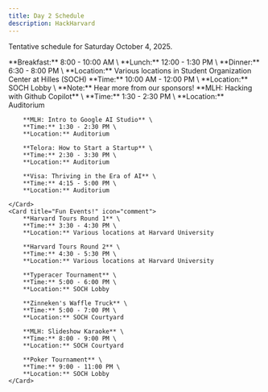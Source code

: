 ```yaml
---
title: Day 2 Schedule
description: HackHarvard
---
```



Tentative schedule for Saturday October 4, 2025.

<CardGrid stagger>
	<Card title="Meals" icon="apple">
		**Breakfast:** 8:00 - 10:00 AM \
		**Lunch:** 12:00 - 1:30 PM \
		**Dinner:** 6:30 - 8:00 PM \
		**Location:** Various locations in Student Organization Center at Hilles (SOCH)
	</Card>
	<Card title="Sponsor Recruiter Fair" icon="seti:folder">
		**Time:** 10:00 AM - 12:00 PM \
		**Location:** SOCH Lobby \
		**Note:** Hear more from our sponsors!
	</Card>
	<Card title="Workshops" icon="seti:json">
		**MLH: Hacking with Github Copilot** \
		**Time:** 1:30 - 2:30 PM \
		**Location:** Auditorium

		**MLH: Intro to Google AI Studio** \
		**Time:** 1:30 - 2:30 PM \
		**Location:** Auditorium

		**Telora: How to Start a Startup** \
		**Time:** 2:30 - 3:30 PM \
		**Location:** Auditorium

		**Visa: Thriving in the Era of AI** \
		**Time:** 4:15 - 5:00 PM \
		**Location:** Auditorium

	</Card>
	<Card title="Fun Events!" icon="comment">
		**Harvard Tours Round 1** \
		**Time:** 3:30 - 4:30 PM \
		**Location:** Various locations at Harvard University

		**Harvard Tours Round 2** \
		**Time:** 4:30 - 5:30 PM \
		**Location:** Various locations at Harvard University

		**Typeracer Tournament** \
		**Time:** 5:00 - 6:00 PM \
		**Location:** SOCH Lobby

		**Zinneken's Waffle Truck** \
		**Time:** 5:00 - 7:00 PM \
		**Location:** SOCH Courtyard

		**MLH: Slideshow Karaoke** \
		**Time:** 8:00 - 9:00 PM \
		**Location:** SOCH Courtyard

		**Poker Tournament** \
		**Time:** 9:00 - 11:00 PM \
		**Location:** SOCH Lobby
	</Card>
</CardGrid>


